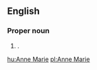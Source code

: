 {{also|Annemarie|Anne-Marie}}
==English==

===Proper noun===
{{en-proper noun|head=[[Anne]] [[Marie]]}}

# {{given name|female|from=Hebrew}}.

[[hu:Anne Marie]]
[[pl:Anne Marie]]